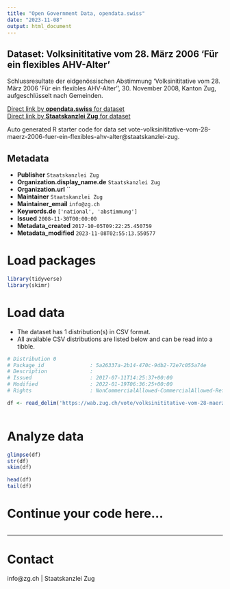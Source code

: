 ```yaml
---
title: "Open Government Data, opendata.swiss"
date: "2023-11-08"
output: html_document
---
```


## Dataset: Volksinititative vom 28. März 2006 'Für ein flexibles AHV-Alter'

Schlussresultate der eidgenössischen Abstimmung 'Volksinititative vom 28. März 2006 'Für ein flexibles AHV-Alter'', 30. November 2008, Kanton Zug, aufgeschlüsselt nach Gemeinden.

[Direct link by **opendata.swiss** for dataset](https://opendata.swiss/de/dataset/volksinititative-vom-28-marz-2006-fur-ein-flexibles-ahv-alter)<br>
[Direct link by **Staatskanzlei Zug** for dataset](https://wab.zug.ch/vote/volksinititative-vom-28-maerz-2006-fuer-ein-flexibles-ahv-alter/data)

Auto generated R starter code for data set vote-volksinititative-vom-28-maerz-2006-fuer-ein-flexibles-ahv-alter@staatskanzlei-zug.

## Metadata

- **Publisher** `Staatskanzlei Zug`
- **Organization.display_name.de** `Staatskanzlei Zug`
- **Organization.url** ``
- **Maintainer** `Staatskanzlei Zug`
- **Maintainer_email** `info@zg.ch`
- **Keywords.de** `['national', 'abstimmung']`
- **Issued** `2008-11-30T00:00:00`
- **Metadata_created** `2017-10-05T09:22:25.450759`
- **Metadata_modified** `2023-11-08T02:55:13.550577`


# Load packages

```r

library(tidyverse)
library(skimr)

```

# Load data

-   The dataset has 1 distribution(s) in CSV format.
-   All available CSV distributions are listed below and can be read into a tibble.

```r

# Distribution 0
# Package_id               : 5a26337a-2b14-470c-9db2-72e7c055a74e
# Description              : 
# Issued                   : 2017-07-11T14:25:37+00:00
# Modified                 : 2022-01-19T06:36:25+00:00
# Rights                   : NonCommercialAllowed-CommercialAllowed-ReferenceRequired

df <- read_delim('https://wab.zug.ch/vote/volksinititative-vom-28-maerz-2006-fuer-ein-flexibles-ahv-alter/data-csv')



```

# Analyze data

```r

glimpse(df)
str(df)
skim(df)

head(df)
tail(df)

```

# Continue your code here...

```r

```

------------------------------------------------------------------------

# Contact

info@zg.ch | Staatskanzlei Zug
